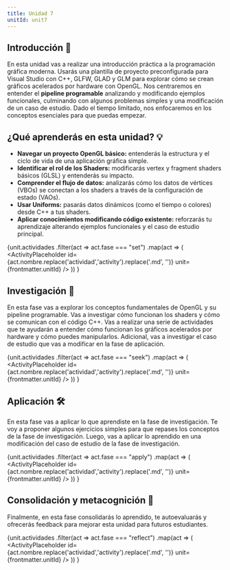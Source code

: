 ```yaml
---
title: Unidad 7
unitId: unit7
---
```




## Introducción 📜

En esta unidad vas a realizar una introducción práctica a la programación gráfica moderna. 
Usarás una plantilla de proyecto preconfigurada para Visual Studio con C++, GLFW, GLAD y GLM 
para explorar cómo se crean gráficos acelerados por hardware con OpenGL. Nos centraremos en 
entender el **pipeline programable** analizando y modificando ejemplos funcionales, culminando 
con algunos problemas simples y una modificación de un caso de estudio. Dado el tiempo limitado, 
nos enfocaremos en los conceptos esenciales para que puedas empezar.

## ¿Qué aprenderás en esta unidad? 💡

*   **Navegar un proyecto OpenGL básico:** entenderás la estructura y el ciclo de vida de una aplicación gráfica simple.
*   **Identificar el rol de los Shaders:** modificarás vertex y fragment shaders básicos (GLSL) y entenderás su impacto.
*   **Comprender el flujo de datos:** analizarás cómo los datos de vértices (VBOs) se conectan a los shaders 
a través de la configuración de estado (VAOs).
*   **Usar Uniforms:** pasarás datos dinámicos (como el tiempo o colores) desde C++ a tus shaders.
*   **Aplicar conocimientos modificando código existente:** reforzarás tu aprendizaje alterando ejemplos 
funcionales y el caso de estudio principal.

{unit.actividades
  .filter(act => act.fase === "set")
  .map(act => (
    <ActivityPlaceholder 
      id={act.nombre.replace('actividad','activity').replace('.md', '')} 
      unit={frontmatter.unitId} 
    />
  ))
}

## Investigación 🔎

En esta fase vas a explorar los conceptos fundamentales de OpenGL y su pipeline programable. 
Vas a investigar cómo funcionan los shaders y cómo se comunican con el código C++. 
Vas a realizar una serie de actividades que te ayudarán a entender cómo funcionan los gráficos 
acelerados por hardware y cómo puedes manipularlos. Adicional, vas a investigar el caso de 
estudio que vas a modificar en la fase de aplicación.

{unit.actividades
  .filter(act => act.fase === "seek")
  .map(act => (
    <ActivityPlaceholder 
      id={act.nombre.replace('actividad','activity').replace('.md', '')} 
      unit={frontmatter.unitId}
    />
  ))
}

## Aplicación 🛠

En esta fase vas a aplicar lo que aprendiste en la fase de investigación.
Te voy a proponer algunos ejercicios simples para que repases los conceptos de la 
fase de investigación. Luego, vas a aplicar lo aprendido en una modificación del
caso de estudio de la fase de investigación.

{unit.actividades
  .filter(act => act.fase === "apply")
  .map(act => (
    <ActivityPlaceholder 
      id={act.nombre.replace('actividad','activity').replace('.md', '')} 
      unit={frontmatter.unitId} 
    />
  ))
}

## Consolidación y metacognición 🤔

Finalmente, en esta fase consolidarás lo aprendido, te autoevaluarás y ofrecerás 
feedback para mejorar esta unidad para futuros estudiantes.

{unit.actividades
  .filter(act => act.fase === "reflect")
  .map(act => (
    <ActivityPlaceholder 
      id={act.nombre.replace('actividad','activity').replace('.md', '')} 
      unit={frontmatter.unitId} 
    />
  ))
}
